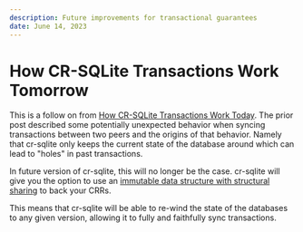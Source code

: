 ```yaml
---
description: Future improvements for transactional guarantees
date: June 14, 2023
---
```


# How CR-SQLite Transactions Work Tomorrow

This is a follow on from [How CR-SQLite Transactions Work Today](./how-crsqlite-transactions-work-today). The prior post described some potentially unexpected behavior when syncing transactions between two peers and the origins of that behavior. Namely that cr-sqlite only keeps the current state of the database around which can lead to "holes" in past transactions.

In future version of cr-sqlite, this will no longer be the case. cr-sqlite will give you the option to use an [immutable data structure with structural sharing](https://en.wikipedia.org/wiki/Persistent_data_structure) to back your CRRs.

This means that cr-sqlite will be able to re-wind the state of the databases to any given version, allowing it to fully and faithfully sync transactions.
